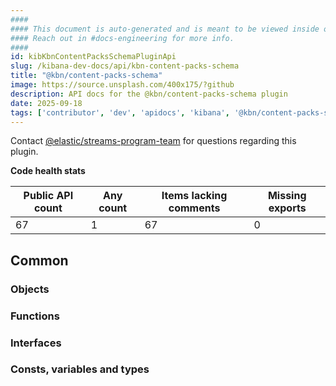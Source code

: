 ```yaml
---
####
#### This document is auto-generated and is meant to be viewed inside our experimental, new docs system.
#### Reach out in #docs-engineering for more info.
####
id: kibKbnContentPacksSchemaPluginApi
slug: /kibana-dev-docs/api/kbn-content-packs-schema
title: "@kbn/content-packs-schema"
image: https://source.unsplash.com/400x175/?github
description: API docs for the @kbn/content-packs-schema plugin
date: 2025-09-18
tags: ['contributor', 'dev', 'apidocs', 'kibana', '@kbn/content-packs-schema']
---
```




Contact [@elastic/streams-program-team](https://github.com/orgs/elastic/teams/streams-program-team) for questions regarding this plugin.

**Code health stats**

| Public API count  | Any count | Items lacking comments | Missing exports |
|-------------------|-----------|------------------------|-----------------|
| 67 | 1 | 67 | 0 |

## Common

### Objects
<DocDefinitionList data={kbnContentPacksSchemaObj.common.objects}/>

### Functions
<DocDefinitionList data={kbnContentPacksSchemaObj.common.functions}/>

### Interfaces
<DocDefinitionList data={kbnContentPacksSchemaObj.common.interfaces}/>

### Consts, variables and types
<DocDefinitionList data={kbnContentPacksSchemaObj.common.misc}/>

